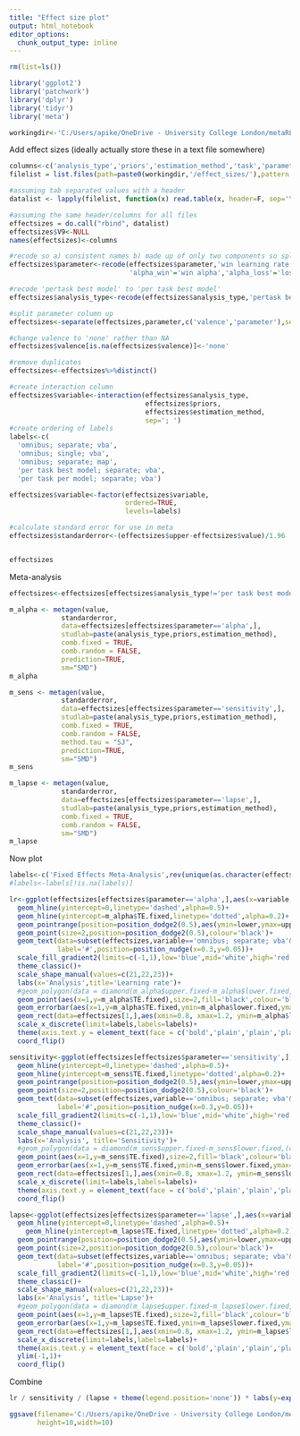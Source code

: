 ```yaml
---
title: "Effect size plot"
output: html_notebook
editor_options: 
  chunk_output_type: inline
---
```



```r
rm(list=ls())

library('ggplot2')
library('patchwork')
library('dplyr')
library('tidyr')
library('meta')

workingdir<-'C:/Users/apike/OneDrive - University College London/metaRL/'
```

Add effect sizes (ideally actually store these in a text file somewhere)

```r
columns<-c('analysis_type','priors','estimation_method','task','parameter','value','lower','upper')
filelist = list.files(path=paste0(workingdir,'/effect_sizes/'),pattern = ".*.txt",full.names=TRUE)

#assuming tab separated values with a header    
datalist <- lapply(filelist, function(x) read.table(x, header=F, sep='\t')) 

#assuming the same header/columns for all files
effectsizes = do.call("rbind", datalist)
effectsizes$V9<-NULL
names(effectsizes)<-columns

#recode so a) consistent names b) made up of only two components so splitting works
effectsizes$parameter<-recode(effectsizes$parameter,'win learning rate'='win alpha','loss learning rate'='loss alpha','learning rate'='alpha',
                              'alpha_win'='win alpha','alpha_loss'='loss alpha')

#recode 'pertask best model' to 'per task best model'
effectsizes$analysis_type<-recode(effectsizes$analysis_type,'pertask best model'='per task best model')

#split parameter column up
effectsizes<-separate(effectsizes,parameter,c('valence','parameter'),sep=' ',fill='left')

#change valence to 'none' rather than NA
effectsizes$valence[is.na(effectsizes$valence)]<-'none'

#remove duplicates
effectsizes<-effectsizes%>%distinct()

#create interaction column
effectsizes$variable<-interaction(effectsizes$analysis_type,
                                  effectsizes$priors,
                                  effectsizes$estimation_method,
                                  sep='; ')
#create ordering of labels
labels<-c(
  'omnibus; separate; vba',
  'omnibus; single; vba',
  'omnibus; separate; map',
  'per task best model; separate; vba',
  'per task per model; separate; vba')

effectsizes$variable<-factor(effectsizes$variable,
                             ordered=TRUE,
                             levels=labels)

#calculate standard error for use in meta
effectsizes$standarderror<-(effectsizes$upper-effectsizes$value)/1.96


effectsizes

```
Meta-analysis
```r

effectsizes<-effectsizes[effectsizes$analysis_type!='per task best model',]

m_alpha <- metagen(value,
             standarderror,
             data=effectsizes[effectsizes$parameter=='alpha',],
             studlab=paste(analysis_type,priors,estimation_method),
             comb.fixed = TRUE,
             comb.random = FALSE,
             prediction=TRUE,
             sm="SMD")
m_alpha

m_sens <- metagen(value,
             standarderror,
             data=effectsizes[effectsizes$parameter=='sensitivity',],
             studlab=paste(analysis_type,priors,estimation_method),
             comb.fixed = TRUE,
             comb.random = FALSE,
             method.tau = "SJ",
             prediction=TRUE,
             sm="SMD")
m_sens

m_lapse <- metagen(value,
             standarderror,
             data=effectsizes[effectsizes$parameter=='lapse',],
             studlab=paste(analysis_type,priors,estimation_method),
             comb.fixed = TRUE,
             comb.random = FALSE,
             sm="SMD")
m_lapse

```

Now plot
```r
labels<-c('Fixed Effects Meta-Analysis',rev(unique(as.character(effectsizes$variable))))
#labels<-labels[!is.na(labels)]

lr<-ggplot(effectsizes[effectsizes$parameter=='alpha',],aes(x=variable,y=value,fill=value,shape=valence))+
  geom_hline(yintercept=0,linetype='dashed',alpha=0.5)+
  geom_hline(yintercept=m_alpha$TE.fixed,linetype='dotted',alpha=0.2)+
  geom_pointrange(position=position_dodge2(0.5),aes(ymin=lower,ymax=upper),show.legend = FALSE)+
  geom_point(size=2,position=position_dodge2(0.5),colour='black')+
  geom_text(data=subset(effectsizes,variable=='omnibus; separate; vba'&parameter=='alpha'),
            label='#',position=position_nudge(x=0.3,y=0.05))+
  scale_fill_gradient2(limits=c(-1,1),low='blue',mid='white',high='red',midpoint=0)+
  theme_classic()+
  scale_shape_manual(values=c(21,22,23))+
  labs(x='Analysis',title='Learning rate')+
  #geom_polygon(data = diamond(m_alpha$upper.fixed-m_alpha$lower.fixed,(c(1,m_alpha$TE.fixed))),aes(x=V1,y=V2,fill=NULL,shape=NULL))+
  geom_point(aes(x=1,y=m_alpha$TE.fixed),size=2,fill='black',colour='black',show.legend=FALSE,shape=16)+
  geom_errorbar(aes(x=1,y=m_alpha$TE.fixed,ymin=m_alpha$lower.fixed,ymax=m_alpha$upper.fixed),colour='black',show.legend=FALSE,width=0)+
  geom_rect(data=effectsizes[1,],aes(xmin=0.8, xmax=1.2, ymin=m_alpha$lower.fixed, ymax=m_alpha$upper.fixed),alpha=0.3,fill='forestgreen')+
  scale_x_discrete(limit=labels,labels=labels)+
  theme(axis.text.y = element_text(face = c('bold','plain','plain','plain','plain')))+
  coord_flip()

sensitivity<-ggplot(effectsizes[effectsizes$parameter=='sensitivity',],aes(x=variable,y=value,fill=value,shape=valence))+
  geom_hline(yintercept=0,linetype='dashed',alpha=0.5)+
  geom_hline(yintercept=m_sens$TE.fixed,linetype='dotted',alpha=0.2)+
  geom_pointrange(position=position_dodge2(0.5),aes(ymin=lower,ymax=upper),show.legend = FALSE)+
  geom_point(size=2,position=position_dodge2(0.5),colour='black')+
  geom_text(data=subset(effectsizes,variable=='omnibus; separate; vba'&parameter=='sensitivity'),
            label='#',position=position_nudge(x=0.3,y=0.05))+
  scale_fill_gradient2(limits=c(-1,1),low='blue',mid='white',high='red',midpoint=0)+
  theme_classic()+
  scale_shape_manual(values=c(21,22,23))+
  labs(x='Analysis', title='Sensitivity')+
  #geom_polygon(data = diamond(m_sens$upper.fixed-m_sens$lower.fixed,(c(1,m_sens$TE.fixed))),aes(x=V1,y=V2,fill=NULL,shape=NULL))+
  geom_point(aes(x=1,y=m_sens$TE.fixed),size=2,fill='black',colour='black',show.legend=FALSE,shape=16)+
  geom_errorbar(aes(x=1,y=m_sens$TE.fixed,ymin=m_sens$lower.fixed,ymax=m_sens$upper.fixed),colour='black',show.legend=FALSE,width=0)+
  geom_rect(data=effectsizes[1,],aes(xmin=0.8, xmax=1.2, ymin=m_sens$lower.fixed, ymax=m_sens$upper.fixed),alpha=0.3,fill='forestgreen')+
  scale_x_discrete(limit=labels,labels=labels)+
  theme(axis.text.y = element_text(face = c('bold','plain','plain','plain','plain')))+
  coord_flip()

lapse<-ggplot(effectsizes[effectsizes$parameter=='lapse',],aes(x=variable,y=value,fill=value,shape=valence))+
  geom_hline(yintercept=0,linetype='dashed',alpha=0.5)+
    geom_hline(yintercept=m_lapse$TE.fixed,linetype='dotted',alpha=0.2)+
  geom_pointrange(position=position_dodge2(0.5),aes(ymin=lower,ymax=upper),show.legend = FALSE)+
  geom_point(size=2,position=position_dodge2(0.5),colour='black')+
  geom_text(data=subset(effectsizes,variable=='omnibus; separate; vba'&parameter=='lapse'),
            label='#',position=position_nudge(x=0.3,y=0.05))+
  scale_fill_gradient2(limits=c(-1,1),low='blue',mid='white',high='red',midpoint=0)+
  theme_classic()+
  scale_shape_manual(values=c(21,22,23))+
  labs(x='Analysis', title='Lapse')+
  #geom_polygon(data = diamond(m_lapse$upper.fixed-m_lapse$lower.fixed,(c(1,m_lapse$TE.fixed))),aes(x=V1,y=V2,fill=NULL,shape=NULL))+
  geom_point(aes(x=1,y=m_lapse$TE.fixed),size=2,fill='black',colour='black',show.legend=FALSE,shape=16)+
  geom_errorbar(aes(x=1,y=m_lapse$TE.fixed,ymin=m_lapse$lower.fixed,ymax=m_lapse$upper.fixed),colour='black',show.legend=FALSE,width=0)+
  geom_rect(data=effectsizes[1,],aes(xmin=0.8, xmax=1.2, ymin=m_lapse$lower.fixed, ymax=m_lapse$upper.fixed),alpha=0.3,fill='forestgreen')+
  scale_x_discrete(limit=labels,labels=labels)+
  theme(axis.text.y = element_text(face = c('bold','plain','plain','plain','plain')))+
  ylim(-1,1)+
  coord_flip()
```


Combine
```r
lr / sensitivity / (lapse + theme(legend.position='none')) * labs(y=expression("Cohen\'s "* italic(d))) + plot_layout(guides='collect') & ylim(-1,1) & plot_annotation(tag_levels='A')

ggsave(filename='C:/Users/apike/OneDrive - University College London/metaRL/figures/forestplot.png',
       height=10,width=10)
```

